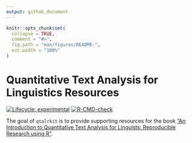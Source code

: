```yaml
---
output: github_document
---
```


<!-- README.md is generated from README.Rmd. Please edit that file -->

```r
knitr::opts_chunk$set(
  collapse = TRUE,
  comment = "#>",
  fig.path = "man/figures/README-",
  out.width = "100%"
)
```

# Quantitative Text Analysis for Linguistics Resources

<!-- badges: start -->
[![Lifecycle: experimental](https://img.shields.io/badge/lifecycle-experimental-orange.svg)](https://lifecycle.r-lib.org/articles/stages.html#experimental)
[![R-CMD-check](https://github.com/qtalr/qtalrkit/actions/workflows/R-CMD-check.yaml/badge.svg)](https://github.com/qtalr/qtalrkit/actions/workflows/R-CMD-check.yaml)
<!-- badges: end -->

The goal of `qtalrkit` is to provide supporting resources for the book ["An Introduction to Quantitative Text Analysis for Linguists: Reproducible Research using R"](https://qtalr.github.io/book/).
